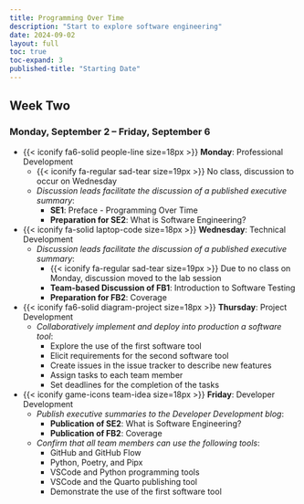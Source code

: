 ```yaml
---
title: Programming Over Time
description: "Start to explore software engineering"
date: 2024-09-02
layout: full
toc: true
toc-expand: 3
published-title: "Starting Date"
---
```


## Week Two

### Monday, September 2 -- Friday, September 6

- {{< iconify fa6-solid people-line size=18px >}} **Monday**: Professional Development
  - {{< iconify fa-regular sad-tear size=19px >}} No class, discussion to occur on Wednesday
  - *Discussion leads facilitate the discussion of a published executive summary*:
    - **SE1**: Preface - Programming Over Time
    - **Preparation for SE2**: What is Software Engineering?

- {{< iconify fa-solid laptop-code size=18px >}} **Wednesday**: Technical Development
  - *Discussion leads facilitate the discussion of a published executive summary*:
    - {{< iconify fa-regular sad-tear size=19px >}} Due to no class on Monday, discussion moved to the lab session
    - **Team-based Discussion of FB1**: Introduction to Software Testing
    - **Preparation for FB2**: Coverage
- {{< iconify fa6-solid diagram-project size=18px >}} **Thursday**: Project Development
  - *Collaboratively implement and deploy into production a software tool*:
    - Explore the use of the first software tool
    - Elicit requirements for the second software tool
    - Create issues in the issue tracker to describe new features
    - Assign tasks to each team member
    - Set deadlines for the completion of the tasks
- {{< iconify game-icons team-idea size=18px >}} **Friday**: Developer Development
    - *Publish executive summaries to the Developer Development blog*:
        - **Publication of SE2**: What is Software Engineering?
        - **Publication of FB2**: Coverage
    - *Confirm that all team members can use the following tools*:
      - GitHub and GitHub Flow
      - Python, Poetry, and Pipx
      - VSCode and Python programming tools
      - VSCode and the Quarto publishing tool
      - Demonstrate the use of the first software tool
